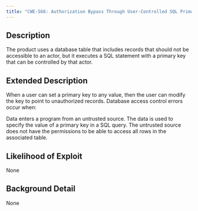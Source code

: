 ```yaml
---
title: "CWE-566: Authorization Bypass Through User-Controlled SQL Primary Key"
---
```


## Description
The product uses a database table that includes records that should not be accessible to an actor, but it executes a SQL statement with a primary key that can be controlled by that actor.

## Extended Description

When a user can set a primary key to any value, then the user can modify the key to point to unauthorized records.
Database access control errors occur when:

Data enters a program from an untrusted source.
The data is used to specify the value of a primary key in a SQL query.
The untrusted source does not have the permissions to be able to access all rows in the associated table.



## Likelihood of Exploit
None

## Background Detail
None
        